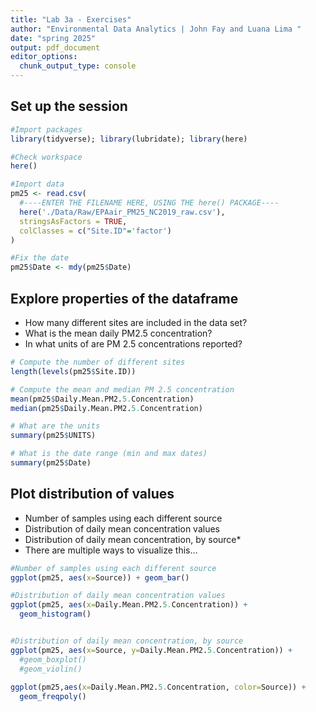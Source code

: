 ```yaml
---
title: "Lab 3a - Exercises"
author: "Environmental Data Analytics | John Fay and Luana Lima "
date: "spring 2025"
output: pdf_document
editor_options: 
  chunk_output_type: console
---
```


## Set up the session
```r
#Import packages
library(tidyverse); library(lubridate); library(here)

#Check workspace
here()

#Import data
pm25 <- read.csv(
  #----ENTER THE FILENAME HERE, USING THE here() PACKAGE----
  here('./Data/Raw/EPAair_PM25_NC2019_raw.csv'),
  stringsAsFactors = TRUE,
  colClasses = c("Site.ID"='factor')
)

#Fix the date
pm25$Date <- mdy(pm25$Date)

```


## Explore properties of the dataframe
-   How many different sites are included in the data set?
-   What is the mean daily PM2.5 concentration?
-   In what units of are PM 2.5 concentrations reported?

```r
# Compute the number of different sites
length(levels(pm25$Site.ID))

# Compute the mean and median PM 2.5 concentration
mean(pm25$Daily.Mean.PM2.5.Concentration)
median(pm25$Daily.Mean.PM2.5.Concentration)

# What are the units
summary(pm25$UNITS)

# What is the date range (min and max dates)
summary(pm25$Date)

```


## Plot distribution of values

-   Number of samples using each different source 
-   Distribution of daily mean concentration values
-   Distribution of daily mean concentration, by source*
  *   There are multiple ways to visualize this...

```r
#Number of samples using each different source 
ggplot(pm25, aes(x=Source)) + geom_bar()

#Distribution of daily mean concentration values
ggplot(pm25, aes(x=Daily.Mean.PM2.5.Concentration)) +
  geom_histogram()


#Distribution of daily mean concentration, by source
ggplot(pm25, aes(x=Source, y=Daily.Mean.PM2.5.Concentration)) + 
  #geom_boxplot() 
  #geom_violin()
  
ggplot(pm25,aes(x=Daily.Mean.PM2.5.Concentration, color=Source)) + 
  geom_freqpoly()


```

